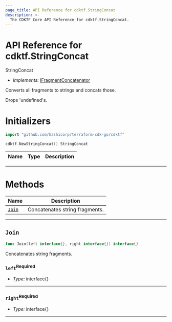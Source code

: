 ```yaml
---
page_title: API Reference for cdktf.StringConcat
description: >-
  The CDKTF Core API Reference for cdktf.StringConcat.
---
```


<!-- This file is generated through yarn generate-docs -->

# API Reference for cdktf.StringConcat

   StringConcat <a name="StringConcat" id="cdktf.StringConcat"></a>
  
  - *Implements:* <a href="#cdktf.IFragmentConcatenator">IFragmentConcatenator</a>
  
  Converts all fragments to strings and concats those.
  
  Drops 'undefined's.
  
  # Initializers <a name="Initializers" id="cdktf.StringConcat.Initializer"></a>
  
  ```go
  import "github.com/hashicorp/terraform-cdk-go/cdktf"
  
  cdktf.NewStringConcat() StringConcat
  ```
  
  | **Name** | **Type** | **Description** |
  | --- | --- | --- |
  
  ---
  
  # Methods <a name="Methods" id="Methods"></a>
  
  | **Name** | **Description** |
  | --- | --- |
  | <code><a href="#cdktf.StringConcat.join">Join</a></code> | Concatenates string fragments. |
  
  ---
  
  ## `Join` <a name="Join" id="cdktf.StringConcat.join"></a>
  
  ```go
  func Join(left interface{}, right interface{}) interface{}
  ```
  
  Concatenates string fragments.
  
  ### `left`<sup>Required</sup> <a name="left" id="cdktf.StringConcat.join.parameter.left"></a>
  
  - *Type:* interface{}
  
  ---
  
  ### `right`<sup>Required</sup> <a name="right" id="cdktf.StringConcat.join.parameter.right"></a>
  
  - *Type:* interface{}
  
  ---
  
  
  
  
